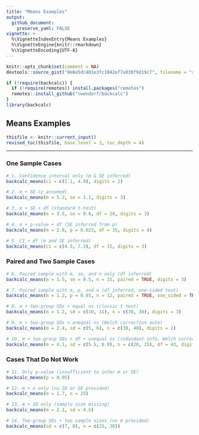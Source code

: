```yaml
---
title: "Means Examples"
output:
  github_document:
    preserve_yaml: FALSE
vignette: >
  %\VignetteIndexEntry{Means Examples}
  %\VignetteEngine{knitr::rmarkdown}
  %\VignetteEncoding{UTF-8}
---
```


```r
knitr::opts_chunk$set(comment = NA)
devtools::source_gist("8e6e5dc401e3fc1042ef7a030f9d19c7", filename = "revised_toc.R")
```

```r
if (!require(backcalc)) {
  if (!require(remotes)) install.packages("remotes")
  remotes::install_github("cwendorf/backcalc")
}
library(backcalc)
```

## Means Examples

```r
thisfile <- knitr::current_input()
revised_toc(thisfile, base_level = 3, toc_depth = 4)
```

---

### One Sample Cases

```r
# 1. Confidence interval only (m & SE inferred)
backcalc_means(ci = c(2.1, 4.9), digits = 2)

# 2. m + SE (z assumed)
backcalc_means(m = 5.2, se = 1.1, digits = 3)

# 3. m + SE + df (standard t-test)
backcalc_means(m = 3.5, se = 0.8, df = 28, digits = 3)

# 4. m + p-value + df (SE inferred from p)
backcalc_means(m = 2.8, p = 0.023, df = 35, digits = 4)

# 5. CI + df (m and SE inferred)
backcalc_means(ci = c(4.5, 7.3), df = 15, digits = 3)
```

### Paired and Two Sample Cases

```r
# 6. Paired sample with m, se, and n only (df inferred)
backcalc_means(m = 1.5, se = 0.5, n = 15, paired = TRUE, digits = 3)

# 7. Paired sample with m, p, and n (df inferred, one-sided test)
backcalc_means(m = 1.2, p = 0.03, n = 12, paired = TRUE, one_sided = TRUE, digits = 3)

# 8. m + two-group SDs + equal ns (classic t test)
backcalc_means(m = 1.2, sd = c(10, 11), n = c(30, 30), digits = 3)

# 9. m + two-group SDs + unequal ns (Welch correction auto)
backcalc_means(m = 2.4, sd = c(5, 6), n = c(30, 40), digits = 2)

# 10. m + two-group SDs + df + unequal ns (redundant info, Welch correction)
backcalc_means(m = 4.1, sd = c(5.5, 6.0), n = c(20, 25), df = 43, digits = 4)
```

### Cases That Do Not Work

```r
# 11. Only p-value (insufficient to infer m or SE)
backcalc_means(p = 0.05)

# 12. m + n only (no SD or SE provided)
backcalc_means(m = 1.7, n = 25)

# 13. m + SD only (sample size missing)
backcalc_means(m = 2.1, sd = 4.5)

# 14. Two-group SDs + two sample sizes (no m provided)
backcalc_means(sd = c(7, 8), n = c(25, 30))
```
